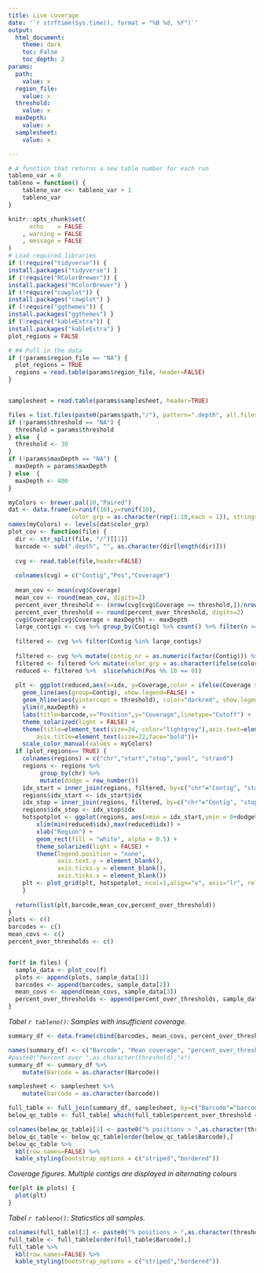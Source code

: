 ```yaml
---
title: Live coverage
date: '`r strftime(Sys.time(), format = "%B %d, %Y")`'
output:
  html_document:
    theme: dark
    toc: False
    toc_depth: 2
params:
  path:
    value: x
  region_file:
    value: x
  threshold:
    value: x
  maxDepth:
    value: x
  samplesheet:
    value: x

---
```


<style type="text/css">
.main-container {
  max-width: 100% !important;
  margin: auto;
}
</style>

```r
# A function that returns a new table number for each run
tableno_var = 0
tableno = function() {
    tableno_var <<- tableno_var + 1
    tableno_var
}
```
```r
knitr::opts_chunk$set(
      echo    = FALSE
    , warning = FALSE
    , message = FALSE
)
# Load required libraries
if (!require("tidyverse")) {
install.packages("tidyverse") }
if (!require("RColorBrewer")) {
install.packages("RColorBrewer") }
if (!require("cowplot")) {
install.packages("cowplot") }
if (!require("ggthemes")) {
install.packages("ggthemes") }
if (!require("kableExtra")) {
install.packages("kableExtra") }
plot_regions = FALSE

# ## Pull in the data
if (!params$region_file == "NA") {
  plot_regions = TRUE
  regions = read.table(params$region_file, header=FALSE)
}


samplesheet = read.table(params$samplesheet, header=TRUE)

files = list.files(paste0(params$path,"/"), pattern=".depth", all.files=FALSE, full.names=TRUE)
if (!params$threshold == "NA") {
  threshold = params$threshold
} else  {
  threshold <- 30
}
if (!params$maxDepth == "NA") {
  maxDepth = params$maxDepth
} else  {
  maxDepth <- 400
}


```


```r
myColors <- brewer.pal(10,"Paired")
dat <- data.frame(x=runif(10),y=runif(10),
                  color_grp = as.character(rep(1:10,each = 1)), stringsAsFactors=T)
names(myColors) <- levels(dat$color_grp)
plot_cov <- function(file) { 
  dir <- str_split(file, "/")[[1]]
  barcode <- sub(".depth", "", as.character(dir[length(dir)]))
  
  cvg <- read.table(file,header=FALSE)
  
  colnames(cvg) = c("Contig","Pos","Coverage")
  
  mean_cov <- mean(cvg$Coverage)
  mean_cov <- round(mean_cov, digits=2)
  percent_over_threshold <- (nrow(cvg[cvg$Coverage >= threshold,])/nrow(cvg))*100
  percent_over_threshold <- round(percent_over_threshold, digits=2)
  cvg$Coverage[cvg$Coverage > maxDepth] <- maxDepth 
  large_contigs <- cvg %>% group_by(Contig) %>% count() %>% filter(n >= 1000) %>% pull(Contig)
  
  filtered <- cvg %>% filter(Contig %in% large_contigs)
  
  filtered <- cvg %>% mutate(contig_nr = as.numeric(factor(Contig))) %>% mutate(idx = row_number(), color_grp = contig_nr %% 9)
  filtered <- filtered %>% mutate(color_grp = as.character(ifelse(color_grp==5,10, color_grp)))
  reduced <- filtered %>%  slice(which(Pos %% 10 == 0))
 
  plt <- ggplot(reduced,aes(x=idx, y=Coverage,color = ifelse(Coverage > threshold,color_grp,"5")), show.legend=FALSE)+
    geom_line(aes(group=Contig), show.legend=FALSE) + 
    geom_hline(aes(yintercept = threshold), color="darkred", show.legend=FALSE) +
    ylim(0,maxDepth) + 
    labs(title=barcode,x="Position",y="Coverage",linetype="Cutoff") +
    theme_solarized(light = FALSE) + 
    theme(title=element_text(size=24, color="lightgrey"),axis.text=element_text(size=20, color="lightgrey"),
        axis.title=element_text(size=22,face="bold"))+
    scale_color_manual(values = myColors)
  if (plot_regions== TRUE) { 
    colnames(regions) = c("chr","start","stop","pool", "strand")
    regions <- regions %>%
         group_by(chr) %>%
         mutate(dodge = row_number()) 
    idx_start = inner_join(regions, filtered, by=c("chr"="Contig", "start"="Pos"))
    regions$idx_start <- idx_start$idx
    idx_stop = inner_join(regions, filtered, by=c("chr"="Contig", "stop"="Pos"))
    regions$idx_stop <- idx_stop$idx
    hotspotplot <- ggplot(regions, aes(xmin = idx_start,ymin = 0+dodge%%2,xmax = idx_stop,ymax = 1+dodge%%2)) +
        xlim(min(reduced$idx),max(reduced$idx)) +
        xlab("Region") +
        geom_rect(fill = "white", alpha = 0.5) +
        theme_solarized(light = FALSE) +
        theme(legend.position = "none",
              axis.text.y = element_blank(),
              axis.ticks.y = element_blank(),
              axis.ticks.x = element_blank())
    plt <- plot_grid(plt, hotspotplot, ncol=1,align="v", axis="lr", rel_heights = c(5,1))
    }
  
  return(list(plt,barcode,mean_cov,percent_over_threshold))
}
plots <- c()
barcodes <- c()
mean_covs <- c()
percent_over_thresholds <- c()


for(f in files) {
  sample_data <- plot_cov(f)
  plots <- append(plots, sample_data[1])
  barcodes <- append(barcodes, sample_data[2])
  mean_covs <- append(mean_covs, sample_data[3])
  percent_over_thresholds <- append(percent_over_thresholds, sample_data[4])
}
```
*Tabel `r tableno()`: Samples with insufficient coverage.*

```r
summary_df <- data.frame(cbind(barcodes, mean_covs, percent_over_thresholds))

names(summary_df) <- c("Barcode", "Mean coverage", "percent_over_threshold")
#paste0("Percent over ",as.character(threshold),"x")
summary_df <- summary_df %>%  
    mutate(Barcode = as.character(Barcode))

samplesheet <- samplesheet %>%  
    mutate(barcode = as.character(barcode))

full_table <- full_join(summary_df, samplesheet, by=c("Barcode"="barcode")) %>% replace(.=="NULL", 0)
below_qc_table <- full_table[ which(full_table$percent_over_threshold < 90), ]

colnames(below_qc_table)[3] <- paste0("% positions > ",as.character(threshold),"x")
below_qc_table <- below_qc_table[order(below_qc_table$Barcode),]
below_qc_table %>%
  kbl(row.names=FALSE) %>%
  kable_styling(bootstrap_options = c("striped","bordered"))

```

*Coverage figures. Multiple contigs are displayed in alternating colours*
```r
for(plt in plots) {
  plot(plt)
}
```
*Tabel `r tableno()`: Staticstics all samples.*
```r
colnames(full_table)[3] <- paste0("% positions > ",as.character(threshold),"x")
full_table <- full_table[order(full_table$Barcode),]
full_table %>%
  kbl(row.names=FALSE) %>%
  kable_styling(bootstrap_options = c("striped","bordered"))
```
